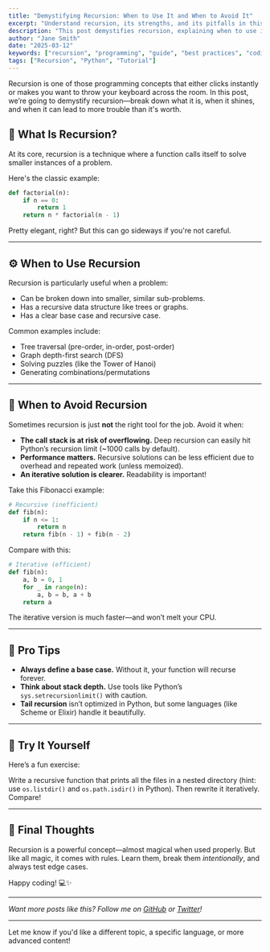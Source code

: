 ```yaml
---
title: "Demystifying Recursion: When to Use It and When to Avoid It"
excerpt: "Understand recursion, its strengths, and its pitfalls in this comprehensive guide."
description: "This post demystifies recursion, explaining when to use it, when to avoid it, and how to apply it effectively in programming."
author: "Jane Smith"
date: "2025-03-12"
keywords: ["recursion", "programming", "guide", "best practices", "coding tips"]
tags: ["Recursion", "Python", "Tutorial"]
---
```


Recursion is one of those programming concepts that either clicks instantly or makes you want to throw your keyboard across the room. In this post, we’re going to demystify recursion—break down what it is, when it shines, and when it can lead to more trouble than it's worth.

## 🧠 What Is Recursion?

At its core, recursion is a technique where a function calls itself to solve smaller instances of a problem.

Here's the classic example:

```python
def factorial(n):
    if n == 0:
        return 1
    return n * factorial(n - 1)
```

Pretty elegant, right? But this can go sideways if you're not careful.

---

## ⚙️ When to Use Recursion

Recursion is particularly useful when a problem:

- Can be broken down into smaller, similar sub-problems.
- Has a recursive data structure like trees or graphs.
- Has a clear base case and recursive case.

Common examples include:

- Tree traversal (pre-order, in-order, post-order)
- Graph depth-first search (DFS)
- Solving puzzles (like the Tower of Hanoi)
- Generating combinations/permutations

---

## 🚫 When to Avoid Recursion

Sometimes recursion is just **not** the right tool for the job. Avoid it when:

- **The call stack is at risk of overflowing.** Deep recursion can easily hit Python’s recursion limit (\~1000 calls by default).
- **Performance matters.** Recursive solutions can be less efficient due to overhead and repeated work (unless memoized).
- **An iterative solution is clearer.** Readability is important!

Take this Fibonacci example:

```python
# Recursive (inefficient)
def fib(n):
    if n <= 1:
        return n
    return fib(n - 1) + fib(n - 2)
```

Compare with this:

```python
# Iterative (efficient)
def fib(n):
    a, b = 0, 1
    for _ in range(n):
        a, b = b, a + b
    return a
```

The iterative version is much faster—and won’t melt your CPU.

---

## 🧰 Pro Tips

- **Always define a base case.** Without it, your function will recurse forever.
- **Think about stack depth.** Use tools like Python’s `sys.setrecursionlimit()` with caution.
- **Tail recursion** isn’t optimized in Python, but some languages (like Scheme or Elixir) handle it beautifully.

---

## 🧪 Try It Yourself

Here’s a fun exercise:

Write a recursive function that prints all the files in a nested directory (hint: use `os.listdir()` and `os.path.isdir()` in Python). Then rewrite it iteratively. Compare!

---

## 📝 Final Thoughts

Recursion is a powerful concept—almost magical when used properly. But like all magic, it comes with rules. Learn them, break them _intentionally_, and always test edge cases.

Happy coding! 💻✨

---

_Want more posts like this? Follow me on [GitHub](https://github.com/) or [Twitter](https://twitter.com/)!_

---

Let me know if you'd like a different topic, a specific language, or more advanced content!
